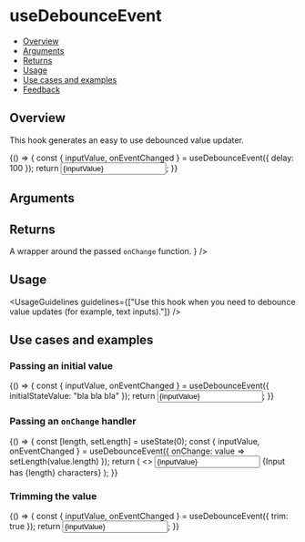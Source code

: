 
<Meta title="Hooks/useDebounceEvent" />

# useDebounceEvent

- [Overview](#overview)
- [Arguments](#arguments)
- [Returns](#returns)
- [Usage](#usage)
- [Use cases and examples](#use-cases-and-examples)
- [Feedback](#feedback)

## Overview

This hook generates an easy to use debounced value updater.

<Canvas>
  <Story name="Overview">
    {() => {
      const { inputValue, onEventChanged } = useDebounceEvent({ delay: 100 });
      return <input type="text" value={inputValue} onChange={onEventChanged} />;
    }}
  </Story>
</Canvas>

## Arguments

<FunctionArguments>
  <FunctionArgument name="options" type="Object">
    <FunctionArgument name="trim" type="boolean" description="Whether to trim the value or not." default="false" />
    <FunctionArgument
      name="onChange"
      type="(value: string) => void"
      description="Callback function to execute on changes."
      default="() => null"
    />
    <FunctionArgument
      name="delay"
      type="number"
      description="The amount of time (in ms) to delay the value's update."
      default="0"
    />
    <FunctionArgument name="initialStateValue" type="any" description="The initial value." />
  </FunctionArgument>
</FunctionArguments>

## Returns

<FunctionArguments>
  <FunctionArgument name="result" type="Object">
    <FunctionArgument name="inputValue" type="any" description="The hook's value." />
    <FunctionArgument
      name="onEventChanged"
      type="(event: Event) => void"
      description={
        <>
          A wrapper around the passed <code>onChange</code> function.
        </>
      }
    />
    <FunctionArgument name="clearValue" type="() => void" description="Clears the current value." />
    <FunctionArgument name="updateValue" type="(value: any) => void" description="Updates the current value." />
  </FunctionArgument>
</FunctionArguments>

## Usage

<UsageGuidelines guidelines={["Use this hook when you need to debounce value updates (for example, text inputs)."]} />

## Use cases and examples

### Passing an initial value

<Canvas>
  <Story name="Passing an initial value">
    {() => {
      const { inputValue, onEventChanged } = useDebounceEvent({ initialStateValue: "bla bla bla" });
      return <input type="text" value={inputValue} onChange={onEventChanged} />;
    }}
  </Story>
</Canvas>

### Passing an `onChange` handler

<Canvas>
  <Story name="Passing an `onChange` handler">
    {() => {
      const [length, setLength] = useState(0);
      const { inputValue, onEventChanged } = useDebounceEvent({ onChange: value => setLength(value.length) });
      return (
        <>
          <input type="text" value={inputValue} onChange={onEventChanged} />
          {<span>Input has {length} characters</span>}
        </>
      );
    }}
  </Story>
</Canvas>

### Trimming the value

<Canvas>
  <Story name="With trim">
    {() => {
      const { inputValue, onEventChanged } = useDebounceEvent({ trim: true });
      return <input type="text" value={inputValue} onChange={onEventChanged} />;
    }}
  </Story>
</Canvas>
